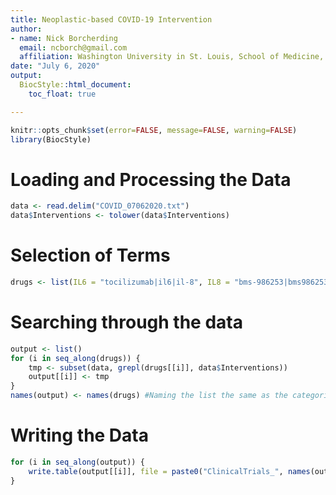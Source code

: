 ```yaml
---
title: Neoplastic-based COVID-19 Intervention
author: 
- name: Nick Borcherding
  email: ncborch@gmail.com
  affiliation: Washington University in St. Louis, School of Medicine, St. Louis, MO, USA
date: "July 6, 2020"
output:
  BiocStyle::html_document:
    toc_float: true

---
```


```r
knitr::opts_chunk$set(error=FALSE, message=FALSE, warning=FALSE)
library(BiocStyle)
```

# Loading and Processing the Data

```r
data <- read.delim("COVID_07062020.txt")
data$Interventions <- tolower(data$Interventions)
```

# Selection of Terms

```r
drugs <- list(IL6 = "tocilizumab|il6|il-8", IL8 = "bms-986253|bms986253|il8|il-8", JAK = c("ruxolitinib|baricitinib|tofacitinib"), IFN = c("interferon|ifn|emapalumab"), VEGF = "bevacizumab|vegf", PD1 = c("nivolumab|pembrolizumab|pd-1|pd1"), CCR5 = "leronlimab|ccr5", BCRABL = "imatinib", Immunemodulators = c("thalidomide|lenalidomide"), BTK = "acalabrutinib|btk", TB = "bcg", NET = "selinexor", DNA = "etoposide|methotrexate", hormone = c("tamoxifen|isotretinoin|retinoin"))
```

# Searching through the data

```r
output <- list()
for (i in seq_along(drugs)) {
    tmp <- subset(data, grepl(drugs[[i]], data$Interventions))
    output[[i]] <- tmp
}
names(output) <- names(drugs) #Naming the list the same as the categories in the "Drugs" list
```

# Writing the Data

```r
for (i in seq_along(output)) {
    write.table(output[[i]], file = paste0("ClinicalTrials_", names(output[i]), ".txt"), col.names=NA, sep="\t",append=F)
}
```

